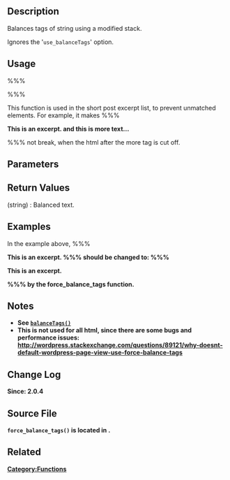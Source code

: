 == Description ==
Balances tags of string using a modified stack. 

Ignores the '<tt>use_balanceTags</tt>' option. 

== Usage ==
%%%<?php force_balance_tags( $text ) ?>%%%

This function is used in the short post excerpt list, to prevent unmatched elements.
For example, it makes 
%%%<div><b>This is an excerpt. <!--more--> and this is more text... </b></div>%%%
not break, when the html after the more tag is cut off.

== Parameters ==
{{Parameter|$text|string|Text to be balanced.}}

== Return Values ==
; (string) : Balanced text.

== Examples ==
In the example above, 
%%%<div><b>This is an excerpt. %%%
should be changed to:
%%%<div><b>This is an excerpt. </b></div>%%%
by the force_balance_tags function.

== Notes ==
* See [[Function_Reference/balanceTags|<tt>balanceTags()</tt>]]
* This is not used for all html, since there are some bugs and performance issues: http://wordpress.stackexchange.com/questions/89121/why-doesnt-default-wordpress-page-view-use-force-balance-tags

== Change Log ==
Since: 2.0.4

== Source File ==

<tt>force_balance_tags()</tt> is located in {{Trac|wp-includes/formatting.php}}.

== Related ==
<!--
    To Do:
    Need to find related functions.
    Need to create groups of functions and create templates to add them to a page quickly.
    Some functions may be related to many groups of functions.
-->

{{Tag Footer}}

[[Category:Functions]]